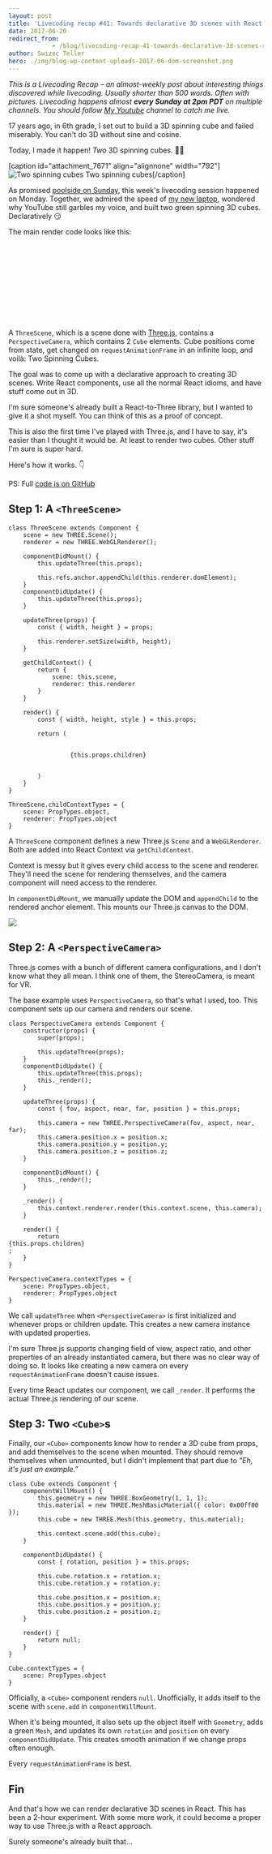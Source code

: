 ```yaml
---
layout: post
title: 'Livecoding recap #41: Towards declarative 3D scenes with React and Three.js'
date: 2017-06-20
redirect_from: 
            - /blog/livecoding-recap-41-towards-declarative-3d-scenes-react-threejs/swizec/7673
author: Swizec Teller
hero: ./img/blog-wp-content-uploads-2017-06-dom-screenshot.png
---
```

_This is a Livecoding Recap – an almost-weekly post about interesting things discovered while livecoding. Usually shorter than 500 words. Often with pictures. Livecoding happens almost **every Sunday at 2pm PDT** on multiple channels. You should follow [My Youtube](https://www.youtube.com/channel/UCoyHgaeLLI7Knp7LDHOwZMw) channel to catch me live._



17 years ago, in 6th grade, I set out to build a 3D spinning cube and failed miserably. You can't do 3D without sine and cosine.



Today, I made it happen! _Two_ 3D spinning cubes. 🤘🏼



\[caption id="attachment_7671" align="alignnone" width="792"]![Two spinning cubes](./img/blog-wp-content-uploads-2017-06-cubes-1.gif) Two spinning cubes\[/caption]



As promised [poolside on Sunday](https://twitter.com/Swizec/status/876537115760222208), this week's livecoding session happened on Monday. Together, we admired the speed of [my new laptop](https://swizec.com/blog/first-day-new-2017-macbook-pro/swizec/7643), wondered why YouTube still garbles my voice, and built two green spinning 3D cubes. Declaratively 😏





The main render code looks like this:



```
                

                    
                        

                            
                            

                        
                    
                
```



A `ThreeScene`, which is a scene done with [Three.js](https://threejs.org/), contains a `PerspectiveCamera`, which contains 2 `Cube` elements. Cube positions come from state, get changed on `requestAnimationFrame` in an infinite loop, and voilà: Two Spinning Cubes.



The goal was to come up with a declarative approach to creating 3D scenes. Write React components, use all the normal React idioms, and have stuff come out in 3D.



I'm sure someone's already built a React-to-Three library, but I wanted to give it a shot myself. You can think of this as a proof of concept.



This is also the first time I've played with Three.js, and I have to say, it's easier than I thought it would be. At least to render two cubes. Other stuff I'm sure is super hard.



Here's how it works. 👇



PS: Full [code is on GitHub](https://github.com/Swizec/something-3d)



## Step 1: A `<ThreeScene>`



```
class ThreeScene extends Component {
    scene = new THREE.Scene();
    renderer = new THREE.WebGLRenderer();

    componentDidMount() {
        this.updateThree(this.props);

        this.refs.anchor.appendChild(this.renderer.domElement);
    }
    componentDidUpdate() {
        this.updateThree(this.props);
    }

    updateThree(props) {
        const { width, height } = props;

        this.renderer.setSize(width, height);
    }

    getChildContext() {
        return {
            scene: this.scene,
            renderer: this.renderer
        }
    }

    render() {
        const { width, height, style } = this.props;

        return (
            

                 {this.props.children}
            

        )
    }
}

ThreeScene.childContextTypes = {
    scene: PropTypes.object,
    renderer: PropTypes.object
}
```



A `ThreeScene` component defines a new Three.js `Scene` and a `WebGLRenderer`. Both are added into React Context via `getChildContext`.



Context is messy but it gives every child access to the scene and renderer. They'll need the scene for rendering themselves, and the camera component will need access to the renderer.



In `componentDidMount`, we manually update the DOM and `appendChild` to the rendered anchor element. This mounts our Three.js canvas to the DOM.



![](./img/blog-wp-content-uploads-2017-06-dom-screenshot.png)



## Step 2: A `<PerspectiveCamera>`



Three.js comes with a bunch of different camera configurations, and I don't know what they all mean. I think one of them, the StereoCamera, is meant for VR.



The base example uses `PerspectiveCamera`, so that's what I used, too. This component sets up our camera and renders our scene.



```
class PerspectiveCamera extends Component {
    constructor(props) {
        super(props);

        this.updateThree(props);
    }
    componentDidUpdate() {
        this.updateThree(this.props);
        this._render();
    }

    updateThree(props) {
        const { fov, aspect, near, far, position } = this.props;

        this.camera = new THREE.PerspectiveCamera(fov, aspect, near, far);
        this.camera.position.x = position.x;
        this.camera.position.y = position.y;
        this.camera.position.z = position.z;
    }

    componentDidMount() {
        this._render();
    }

    _render() {
        this.context.renderer.render(this.context.scene, this.camera);
    }

    render() {
        return 
{this.props.children}
;
    }
}

PerspectiveCamera.contextTypes = {
    scene: PropTypes.object,
    renderer: PropTypes.object
}
```



We call `updateThree` when `<PerspectiveCamera>` is first initialized and whenever props or children update. This creates a new camera instance with updated properties.



I'm sure Three.js supports changing field of view, aspect ratio, and other properties of an already instantiated camera, but there was no clear way of doing so. It looks like creating a new camera on every `requestAnimationFrame` doesn't cause issues.



Every time React updates our component, we call `_render`. It performs the actual Three.js rendering of our scene.



## Step 3: Two `<Cube>`s



Finally, our `<Cube>` components know how to render a 3D cube from props, and add themselves to the scene when mounted. They should remove themselves when unmounted, but I didn't implement that part due to _"Eh, it's just an example.”_



```
class Cube extends Component {
    componentWillMount() {
        this.geometry = new THREE.BoxGeometry(1, 1, 1);
        this.material = new THREE.MeshBasicMaterial({ color: 0x00ff00 });
        this.cube = new THREE.Mesh(this.geometry, this.material);

        this.context.scene.add(this.cube);
    }

    componentDidUpdate() {
        const { rotation, position } = this.props;

        this.cube.rotation.x = rotation.x;
        this.cube.rotation.y = rotation.y;

        this.cube.position.x = position.x;
        this.cube.position.y = position.y;
        this.cube.position.z = position.z;
    }

    render() {
        return null;
    }
}

Cube.contextTypes = {
    scene: PropTypes.object
}
```



Officially, a `<Cube>` component renders `null`. Unofficially, it adds itself to the scene with `scene.add` in `componentWillMount`.



When it's being mounted, it also sets up the object itself with `Geometry`, adds a green `Mesh`, and updates its own `rotation` and `position` on every `componentDidUpdate`. This creates smooth animation if we change props often enough.



Every `requestAnimationFrame` is best.



## Fin



And that's how we can render declarative 3D scenes in React. This has been a 2-hour experiment. With some more work, it could become a proper way to use Three.js with a React approach.



Surely someone's already built that…